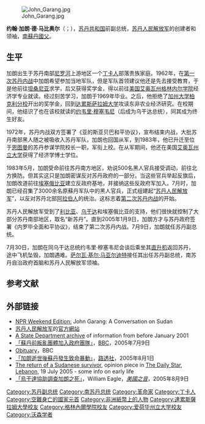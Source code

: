 {{Infobox officeholder
|name = 约翰·加朗<br />John  Garang 
|image= John Garang waving.jpg
|order= {{flagicon|SSD}} 第1任[[南蘇丹|南蘇丹自治政府]][[南蘇丹總統|總統]]
|term_start = 2005年7月9日
|term_end = 2005年7月30日
|vicepresident = [[薩爾瓦·基爾·馬亞爾迪特|薩爾瓦·基爾·馬亞爾迪特]]
|successor = [[薩爾瓦·基爾·馬亞爾迪特|薩爾瓦·基爾·馬亞爾迪特]]
|predecessor = 里克·盖
|order2 = {{flagicon|SUD}} [[蘇丹副總統|蘇丹副總統]]
|term_start2 = 2005年7月9日 
|term_end2 = 2005年7月30日
|president2 = [[奧馬爾·哈桑·艾哈邁德·巴希爾|奧馬爾·哈桑·艾哈邁德·巴希爾]]
|successor2 = [[薩爾瓦·基爾·馬亞爾迪特|薩爾瓦·基爾·馬亞爾迪特]] <small> 至2005年8月11日為止職位空缺</small>
|predecessor2 = {{en-link|阿里·奥斯曼·塔哈|Ali Osman Taha}}
|birth_date = 1945年7月23日
|birth_place = {{flag|Kingdom of Egypt}}[[英埃共管苏丹|英埃共管苏丹]][[特维克州|特维克州]]旺古莱村
|death_date = {{death date and age|2005|07|30|1945|06|23}}
|death_place = {{SUD}}[[东赤道州|东赤道州]]新库什（New Cush）
|party=[[蘇丹人民解放軍|蘇丹人民解放軍]]
|alma_mater = [[格林內爾學院|格林內爾學院]] <br /> [[三蘭港大學|三蘭港大學]] <br /> [[愛荷華州立大學|愛荷華州立大學]]
|spouse= {{en-link|丽贝卡·尼安登·德·马比奥尔|Rebecca Nyandeng De Mabior}}
}}
[[File:John_Garang.jpg|thumb]]

'''约翰·加朗·德·马比奥尔'''（{{lang-en|'''John Garang de Mabior'''}}；{{bd|1945年|6月23日|2005年|7月30日|catIdx=Garang}}），[[苏丹共和国|苏丹共和国]]前副总统，[[苏丹人民解放军|苏丹人民解放军]]的创建者和领袖，[[南蘇丹|南蘇丹]][[國父|國父]]。

==生平==
加朗出生于苏丹南部[[尼罗河|尼罗河]]上游地区一个[[丁卡人|丁卡人]]部落贵族家庭。1962年，在[[第一次苏丹内战|第一次苏丹内战]]中加朗希望参加当地军队，但是军队首领建议他还是先去接受教育，于是他前往[[坦桑尼亚|坦桑尼亚]]求学，后又获得奖学金，得以前往[[美国|美国]][[艾奥瓦州|艾奥瓦州]][[格林内尔学院|格林内尔学院]]经济学专业就读。经过刻苦学习，加朗于1969年毕业。之后，他拒绝了[[加州大学柏克利分校|加州大学柏克利分校]]开出的奖学金，回到[[达累斯萨拉姆大学|达累斯萨拉姆大学]]攻读东非农业经济研究。在校期间，他结识了也在该校就读的[[约韦里·穆塞韦尼|约韦里·穆塞韦尼]]（后成为乌干达总统），同其成为终生好友。

1972年，苏丹内战双方签署了《亚的斯亚贝巴和平协议》，宣布结束内战，大批苏丹南部黑人随之被吸收入苏丹军队，加朗也回国从军，到1983年，他已升迁至位于[[恩图曼|恩图曼]]的苏丹参谋学院校长一职，军衔上校。在从军期间，他还在美国[[艾奥瓦州立大学|艾奥瓦州立大学]]获得了经济学博士学位。

1983年5月，加朗受命前往苏丹南方地区，劝说500名黑人官兵接受调动，前往北方换防。但其实这只是加朗密谋反对苏丹政府的一部分。当这些官兵举起反旗后，加朗改道前往[[埃塞俄比亚|埃塞俄比亚]]建立反政府基地，并接纳这些反政府军加入。7月时，加朗已经召集了3000余名原蘇丹军队中的黑人官兵，正式组建起“[[苏丹人民解放军|苏丹人民解放军]]”，以反对苏丹北部[[阿拉伯人|阿拉伯人]]的统治。这标志着[[第二次苏丹内战|第二次苏丹内战]]的开始。

苏丹人民解放军受到了[[利比亚|利比亚]]、[[乌干达|乌干达]]和埃塞俄比亚的支持，他们很快就控制了大部分苏丹南部地区，取名“新苏丹”。直到2005年1月9日，加朗方才与苏丹政府签署《内罗毕全面和平协议》，结束了第二次苏丹内战。7月9日，加朗就任苏丹副总统。

7月30日，加朗在同乌干达总统约韦里·穆塞韦尼会谈后乘坐其[[直升机|直升机]]返回苏丹，途中飞机坠毁，加朗遇难。[[萨尔瓦·基尔·马亚尔迪特|萨尔瓦·基尔·马亚尔迪特]]接任其出任苏丹副总统，南苏丹自治政府首脑和苏丹人民解放军领袖。

== 参考文献 ==
{{Reflist}}

== 外部链接 ==
* [http://www.npr.org/templates/story/story.php?storyId=4496451 NPR Weekend Edition:] John Garang: A Conversation on Sudan
* [[苏丹人民解放军|苏丹人民解放军]]的[http://www.splmtoday.com/ 官方網站]
* [https://web.archive.org/web/20071010063746/http://www.state.gov/www/issues/relief/sudanproject.html A State Department archive] of information from before January 2001
* [http://news.bbc.co.uk/2/hi/africa/4666701.stm 「蘇丹前叛亂團體加入政府團隊」]，[[BBC|BBC]]，2005年7月9日
* [http://news.bbc.co.uk/2/hi/africa/2134220.stm Obituary]，BBC
* [https://web.archive.org/web/20050910234906/http://today.reuters.com/News/newsArticle.aspx?type=worldNews&storyID=2005-08-01T165844Z_01_L0128099_RTRIDST_0_INTERNATIONAL-SUDAN-DC.XML 「加朗逝世後蘇丹發生致命暴動」]，[[路透社|路透社]]，2005年8月1日
* [https://web.archive.org/web/20110407044319/http://dailystar.com.lb/article.asp?edition_id=10&categ_id=5&article_id=16869 The return of a Sudanese survivor], opinion piece in [[The_Daily_Star|The Daily Star]], [[Lebanon|Lebanon]], 19 July 2005 - some info on early life
* [https://web.archive.org/web/20050820124511/http://voanews.com/english/2005-08-09-voa37.cfm 「烏干達協助調查加朗之死」]，William Eagle，''[[美國之音|美國之音]]''，2005年8月9日

{{Authority control}}

{{DEFAULTSORT:Garang, John}}
[[Category:苏丹副总统|Category:苏丹副总统]]
[[Category:南苏丹总统|Category:南苏丹总统]]
[[Category:革命家|Category:革命家]]
[[Category:丁卡人|Category:丁卡人]]
[[Category:空難身亡的國家元首|Category:空難身亡的國家元首]]
[[Category:非洲紙幣上的人物|Category:非洲紙幣上的人物]]
[[Category:達累斯薩拉姆大學校友|Category:達累斯薩拉姆大學校友]]
[[Category:格林內爾學院校友|Category:格林內爾學院校友]]
[[Category:爱荷华州立大学校友|Category:爱荷华州立大学校友]]
[[Category:沃森学者|Category:沃森学者]]